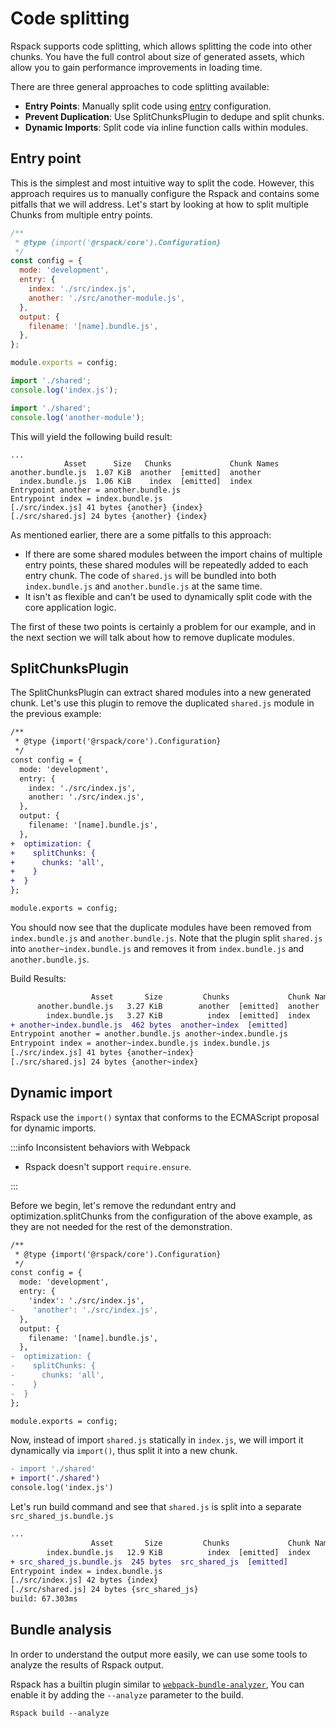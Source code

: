 # Code splitting

Rspack supports code splitting, which allows splitting the code into other chunks. You have the full control about size of generated assets, which allow you to gain performance improvements in loading time.

There are three general approaches to code splitting available:

- **Entry Points**: Manually split code using [entry](/config/entry) configuration.
- **Prevent Duplication**: Use SplitChunksPlugin to dedupe and split chunks.
- **Dynamic Imports**: Split code via inline function calls within modules.

## Entry point

This is the simplest and most intuitive way to split the code. However, this approach requires us to manually configure the Rspack and contains some pitfalls that we will address. Let's start by looking at how to split multiple Chunks from multiple entry points.

```js title=rspack.config.js
/**
 * @type {import('@rspack/core').Configuration}
 */
const config = {
  mode: 'development',
  entry: {
    index: './src/index.js',
    another: './src/another-module.js',
  },
  output: {
    filename: '[name].bundle.js',
  },
};

module.exports = config;
```

```js title=index.js
import './shared';
console.log('index.js');
```

```js title=another-module.js
import './shared';
console.log('another-module');
```

This will yield the following build result:

```
...
            Asset      Size   Chunks             Chunk Names
another.bundle.js  1.07 KiB  another  [emitted]  another
  index.bundle.js  1.06 KiB    index  [emitted]  index
Entrypoint another = another.bundle.js
Entrypoint index = index.bundle.js
[./src/index.js] 41 bytes {another} {index}
[./src/shared.js] 24 bytes {another} {index}
```

As mentioned earlier, there are a some pitfalls to this approach:

- If there are some shared modules between the import chains of multiple entry points, these shared modules will be repeatedly added to each entry chunk. The code of `shared.js` will be bundled into both `index.bundle.js` and `another.bundle.js` at the same time.
- It isn't as flexible and can't be used to dynamically split code with the core application logic.

The first of these two points is certainly a problem for our example, and in the next section we will talk about how to remove duplicate modules.

## SplitChunksPlugin

The SplitChunksPlugin can extract shared modules into a new generated chunk. Let's use this plugin to remove the duplicated `shared.js` module in the previous example:

```diff title=rspack.config.js
/**
 * @type {import('@rspack/core').Configuration}
 */
const config = {
  mode: 'development',
  entry: {
    index: './src/index.js',
    another: './src/index.js',
  },
  output: {
    filename: '[name].bundle.js',
  },
+  optimization: {
+    splitChunks: {
+      chunks: 'all',
+    }
+  }
};

module.exports = config;
```

You should now see that the duplicate modules have been removed from `index.bundle.js` and `another.bundle.js`. Note that the plugin split `shared.js` into `another~index.bundle.js` and removes it from `index.bundle.js` and `another.bundle.js`.

Build Results:

```diff
                  Asset       Size         Chunks             Chunk Names
      another.bundle.js   3.27 KiB        another  [emitted]  another
        index.bundle.js   3.27 KiB          index  [emitted]  index
+ another~index.bundle.js  462 bytes  another~index  [emitted]
Entrypoint another = another.bundle.js another~index.bundle.js
Entrypoint index = another~index.bundle.js index.bundle.js
[./src/index.js] 41 bytes {another~index}
[./src/shared.js] 24 bytes {another~index}
```

## Dynamic import

Rspack use the `import()` syntax that conforms to the ECMAScript proposal for dynamic imports.

:::info Inconsistent behaviors with Webpack

- Rspack doesn't support `require.ensure`.

:::

Before we begin, let's remove the redundant entry and optimization.splitChunks from the configuration of the above example, as they are not needed for the rest of the demonstration.

```diff title=rspack.config.js
/**
 * @type {import('@rspack/core').Configuration}
 */
const config = {
  mode: 'development',
  entry: {
    'index': './src/index.js',
-    'another': './src/index.js',
  },
  output: {
    filename: '[name].bundle.js',
  },
-  optimization: {
-    splitChunks: {
-      chunks: 'all',
-    }
-  }
};

module.exports = config;
```

Now, instead of import `shared.js` statically in `index.js`, we will import it dynamically via `import()`, thus split it into a new chunk.

```diff title=index.js
- import './shared'
+ import('./shared')
console.log('index.js')
```

Let's run build command and see that `shared.js` is split into a separate `src_shared_js.bundle.js`

```diff
...
                  Asset       Size         Chunks             Chunk Names
        index.bundle.js   12.9 KiB          index  [emitted]  index
+ src_shared_js.bundle.js  245 bytes  src_shared_js  [emitted]
Entrypoint index = index.bundle.js
[./src/index.js] 42 bytes {index}
[./src/shared.js] 24 bytes {src_shared_js}
build: 67.303ms
```

## Bundle analysis

In order to understand the output more easily, we can use some tools to analyze the results of Rspack output.

Rspack has a builtin plugin similar to [`webpack-bundle-analyzer`](https://github.com/webpack-contrib/webpack-bundle-analyzer), You can enable it by adding the `--analyze` parameter to the build.

```
Rspack build --analyze
```
